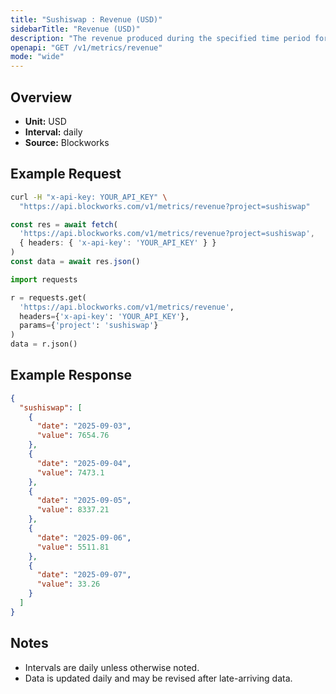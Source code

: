 ```yaml
---
title: "Sushiswap : Revenue (USD)"
sidebarTitle: "Revenue (USD)"
description: "The revenue produced during the specified time period for given project."
openapi: "GET /v1/metrics/revenue"
mode: "wide"
---
```


## Overview

- **Unit:** USD
- **Interval:** daily
- **Source:** Blockworks

## Example Request

<CodeGroup>

```bash cURL
curl -H "x-api-key: YOUR_API_KEY" \
  "https://api.blockworks.com/v1/metrics/revenue?project=sushiswap"
```

```typescript TypeScript
const res = await fetch(
  'https://api.blockworks.com/v1/metrics/revenue?project=sushiswap',
  { headers: { 'x-api-key': 'YOUR_API_KEY' } }
)
const data = await res.json()
```

```python Python
import requests

r = requests.get(
  'https://api.blockworks.com/v1/metrics/revenue',
  headers={'x-api-key': 'YOUR_API_KEY'},
  params={'project': 'sushiswap'}
)
data = r.json()
```

</CodeGroup>

## Example Response

```json
{
  "sushiswap": [
    {
      "date": "2025-09-03",
      "value": 7654.76
    },
    {
      "date": "2025-09-04",
      "value": 7473.1
    },
    {
      "date": "2025-09-05",
      "value": 8337.21
    },
    {
      "date": "2025-09-06",
      "value": 5511.81
    },
    {
      "date": "2025-09-07",
      "value": 33.26
    }
  ]
}
```

## Notes
- Intervals are daily unless otherwise noted.
- Data is updated daily and may be revised after late-arriving data.

